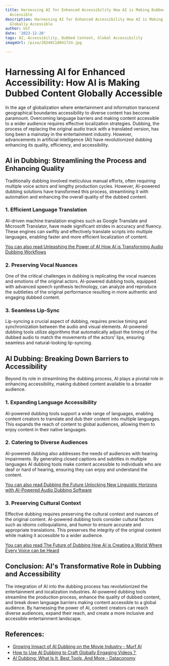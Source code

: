 ```yaml
---
title: Harnessing AI for Enhanced Accessibility How AI is Making Dubbed Content Globally
  Accessible
description: Harnessing AI for Enhanced Accessibility How AI is Making Dubbed Content
  Globally Accessible
author: Usf
date: '2023-12-20'
tags: AI, Accessibility, Dubbed Content, Global Accessibility
imageUrl: /pixa/20240118041724.jpg

---
```

# Harnessing AI for Enhanced Accessibility: How AI is Making Dubbed Content Globally Accessible

In the age of globalization where entertainment and information transcend geographical boundaries accessibility to diverse content has become paramount.  Overcoming language barriers and making content accessible to a wider audience requires effective localization strategies. Dubbing, the process of replacing  the original audio track with a translated version, has long been a mainstay in the entertainment industry. However, advancements in  artificial intelligence (AI) have revolutionized dubbing enhancing its quality, efficiency, and accessibility.

## AI in Dubbing:  Streamlining the Process and Enhancing Quality

Traditionally dubbing  involved meticulous manual efforts, often requiring multiple voice actors and lengthy production cycles. However, AI-powered dubbing solutions have transformed  this process, streamlining it with automation and enhancing the overall quality of the dubbed content.

### 1. Efficient Language  Translation

AI-driven machine  translation engines such as Google Translate and Microsoft Translator, have made significant strides in accuracy and fluency. These engines  can swiftly and effectively translate scripts into multiple languages, enabling  faster and more efficient  localization  of  content.

[You can also read Unleashing the Power of AI How  AI is Transforming Audio Dubbing Workflows](Unleashing%20the%20Power%20of%20AI%20How%20AI%20is%20Transforming%20Audio%20Dubbing%20Workflows)


### 2. Preserving Vocal  Nuances

One of the critical challenges in dubbing is replicating the vocal nuances and emotions of  the  original actors.  AI-powered dubbing tools, equipped with advanced speech synthesis technology, can analyze and reproduce the subtleties of the original performance resulting in more authentic and engaging dubbed content.

### 3. Seamless Lip-Sync

Lip-syncing a crucial aspect of  dubbing, requires precise timing and synchronization  between the audio and visual  elements. AI-powered dubbing tools utilize algorithms that automatically adjust  the timing  of the dubbed audio  to match  the movements of  the actors'  lips, ensuring seamless and natural-looking lip-syncing.

## AI Dubbing: Breaking Down Barriers to  Accessibility

Beyond its role in streamlining the dubbing process, AI plays a pivotal role in enhancing accessibility, making dubbed  content available to a broader audience.

### 1. Expanding Language Accessibility

AI-powered dubbing tools support a wide range of languages, enabling content creators to translate and dub their content into multiple languages. This  expands the  reach of content to global audiences, allowing them to enjoy content in their native languages.

### 2. Catering to  Diverse  Audiences

AI-powered  dubbing also addresses the needs of audiences with hearing impairments. By generating closed captions and  subtitles in multiple languages  AI dubbing tools make  content accessible to individuals who are deaf or  hard of hearing, ensuring  they can enjoy and understand the content.

[You can also  read Dubbing  the Future Unlocking New Linguistic Horizons with AI-Powered Audio Dubbing  Software](Dubbing%20the%20Future%20Unlocking%20New%20Linguistic%20Horizons%20with%20AI-Powered%20Audio%20Dubbing%20Software)


### 3.  Preserving Cultural Context

Effective dubbing  requires preserving the cultural context and nuances of the original content. AI-powered dubbing tools consider cultural factors  such as idioms colloquialisms, and humor to ensure accurate  and appropriate translations. This preserves the  integrity of the original content  while making  it accessible to a wider audience.

[You can also read The Future of Dubbing How AI is Creating a World Where Every Voice can be Heard](The%20Future%20of%20Dubbing%20How%20AI%20is%20Creating%20a%20World%20Where%20Every%20Voice%20can%20be%20Heard)


## Conclusion: AI's Transformative Role in Dubbing and Accessibility

The integration  of AI into the dubbing process has revolutionized the entertainment and localization industries. AI-powered dubbing tools streamline the  production process, enhance the quality  of dubbed content, and break down  language barriers making content accessible to  a global audience. By harnessing the  power of AI, content creators can reach diverse audiences, expand their reach, and create a more inclusive and accessible entertainment landscape.

## References:
- [Growing Impact of AI Dubbing on the Movie Industry - Murf AI](https://murf.ai/resources/ai-dubbing-in-movies/)
- [How to Use AI Dubbing to Craft Globally Engaging Videos？](https://aitoolmall.com/news/how-to-use-ai-dubbing-to-craft-globally-engaging-videos/)
- [AI Dubbing: What Is It, Best Tools, And More - Dataconomy](https://dataconomy.com/2023/10/26/ai-dubbing-what-is-it-best-tools/)
